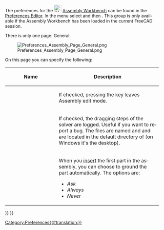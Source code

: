 <languages/>

<div lang="en" dir="ltr" class="mw-content-ltr">
{{Docnav
|[[Assembly_CreateJointBelt|CreateJointBelt]]
|
|[[Assembly_Workbench|Assembly]]
|IconL=Assembly_CreateJointBelt.svg
|IconR=
|IconC=Workbench_Assembly.svg
}}
</div>

{{TOCright}}

<div lang="en" dir="ltr" class="mw-content-ltr">
The preferences for the [[Image:Workbench_Assembly.svg|24px|link=Assembly_Workbench]] [[Assembly_Workbench|Assembly Workbench]] can be found in the [[Preferences Editor|Preferences Editor]]. In the menu select {{MenuCommand|Edit → Preferences}} and then {{MenuCommand|[[Image:Workbench_Assembly.svg|16px]] Assembly}}. This group is only available if the Assembly Workbench has been loaded in the current FreeCAD session.
</div>

<div lang="en" dir="ltr" class="mw-content-ltr">
There is only one page: General.
</div>

[[Image:Preferences_Assembly_Page_General.png]]

<div lang="en" dir="ltr" class="mw-content-ltr">
On this page you can specify the following:
</div>

<div lang="en" dir="ltr" class="mw-content-ltr">
{| class="wikitable"
!style="width: 33%;"|Name
!style="width: 66%;"|Description
|-
| {{MenuCommand|Esc leaves edit mode}}
| If checked, pressing the {{KEY|Esc}} key leaves Assembly edit mode.
|-
| {{MenuCommand|Log dragging steps}}
| If checked, the dragging steps of the solver are logged. Useful if you want to report a bug. The files are named {{FileName|runPreDrag.asmt}} and {{FileName|dragging.log}} and are located in the default directory of {{Incode|std::ofstream}} (on Windows it's the desktop).
|-
| {{MenuCommand|Ground first part}}
| When you [[Assembly_InsertLink|insert]] the first part in the assembly, you can choose to ground the part automatically. The options are:
* ''Ask''
* ''Always''
* ''Never''
|}
</div>


<div lang="en" dir="ltr" class="mw-content-ltr">
{{Docnav
|[[Assembly_CreateJointBelt|CreateJointBelt]]
|
|[[Assembly_Workbench|Assembly]]
|IconL=Assembly_CreateJointBelt.svg
|IconR=
|IconC=Workbench_Assembly.svg
}}
</div>

{{Assembly_Tools_navi{{#translation:}}}}
{{Userdocnavi{{#translation:}}}}
[[Category:Preferences{{#translation:}}]]